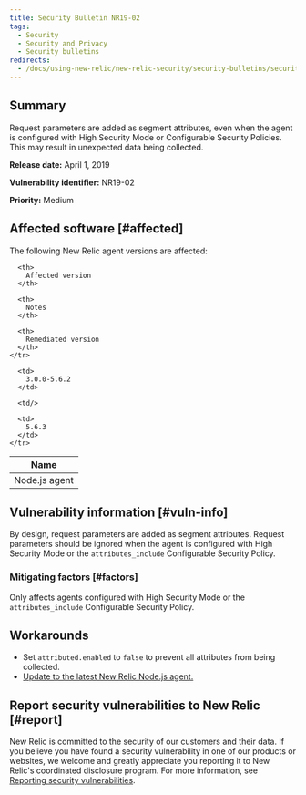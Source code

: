 ```yaml
---
title: Security Bulletin NR19-02
tags:
  - Security
  - Security and Privacy
  - Security bulletins
redirects:
  - /docs/using-new-relic/new-relic-security/security-bulletins/security-bulletin-nr19-02
---
```


## Summary

Request parameters are added as segment attributes, even when the agent is configured with High Security Mode or Configurable Security Policies. This may result in unexpected data being collected.

**Release date:** April 1, 2019

**Vulnerability identifier:** NR19-02

**Priority:** Medium

## Affected software [#affected]

The following New Relic agent versions are affected:

<Table>
  <thead>
    <tr>
      <th>
        Name
      </th>

      <th>
        Affected version
      </th>

      <th>
        Notes
      </th>

      <th>
        Remediated version
      </th>
    </tr>
  </thead>

  <tbody>
    <tr>
      <td>
        Node.js agent
      </td>

      <td>
        3.0.0-5.6.2
      </td>

      <td/>

      <td>
        5.6.3
      </td>
    </tr>
  </tbody>
</Table>

## Vulnerability information [#vuln-info]

By design, request parameters are added as segment attributes. Request parameters should be ignored when the agent is configured with High Security Mode or the `attributes_include` Configurable Security Policy.

### Mitigating factors [#factors]

Only affects agents configured with High Security Mode or the `attributes_include` Configurable Security Policy.

## Workarounds

* Set `attributed.enabled` to `false` to prevent all attributes from being collected.
* [Update to the latest New Relic Node.js agent.](https://docs.newrelic.com/docs/agents/nodejs-agent/installation-configuration/upgrade-nodejs-agent)

## Report security vulnerabilities to New Relic [#report]

New Relic is committed to the security of our customers and their data. If you believe you have found a security vulnerability in one of our products or websites, we welcome and greatly appreciate you reporting it to New Relic's coordinated disclosure program. For more information, see [Reporting security vulnerabilities](/docs/security/new-relic-security/data-privacy/reporting-security-vulnerabilities).
